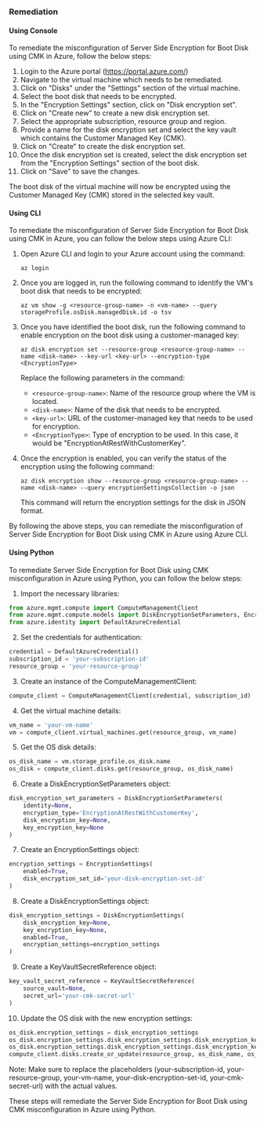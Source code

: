 ### Remediation

#### Using Console

To remediate the misconfiguration of Server Side Encryption for Boot Disk using CMK in Azure, follow the below steps:

1. Login to the Azure portal (https://portal.azure.com/)
2. Navigate to the virtual machine which needs to be remediated.
3. Click on "Disks" under the "Settings" section of the virtual machine.
4. Select the boot disk that needs to be encrypted.
5. In the "Encryption Settings" section, click on "Disk encryption set".
6. Click on "Create new" to create a new disk encryption set.
7. Select the appropriate subscription, resource group and region.
8. Provide a name for the disk encryption set and select the key vault which contains the Customer Managed Key (CMK).
9. Click on "Create" to create the disk encryption set.
10. Once the disk encryption set is created, select the disk encryption set from the "Encryption Settings" section of the boot disk.
11. Click on "Save" to save the changes.

The boot disk of the virtual machine will now be encrypted using the Customer Managed Key (CMK) stored in the selected key vault.

#### Using CLI

To remediate the misconfiguration of Server Side Encryption for Boot Disk using CMK in Azure, you can follow the below steps using Azure CLI:

1. Open Azure CLI and login to your Azure account using the command: 

   `az login`

2. Once you are logged in, run the following command to identify the VM's boot disk that needs to be encrypted:

   `az vm show -g <resource-group-name> -n <vm-name> --query storageProfile.osDisk.managedDisk.id -o tsv`

3. Once you have identified the boot disk, run the following command to enable encryption on the boot disk using a customer-managed key:

   `az disk encryption set --resource-group <resource-group-name> --name <disk-name> --key-url <key-url> --encryption-type <EncryptionType>`

   Replace the following parameters in the command:

   - `<resource-group-name>`: Name of the resource group where the VM is located.
   - `<disk-name>`: Name of the disk that needs to be encrypted.
   - `<key-url>`: URL of the customer-managed key that needs to be used for encryption.
   - `<EncryptionType>`: Type of encryption to be used. In this case, it would be "EncryptionAtRestWithCustomerKey".

4. Once the encryption is enabled, you can verify the status of the encryption using the following command:

   `az disk encryption show --resource-group <resource-group-name> --name <disk-name> --query encryptionSettingsCollection -o json`

   This command will return the encryption settings for the disk in JSON format.

By following the above steps, you can remediate the misconfiguration of Server Side Encryption for Boot Disk using CMK in Azure using Azure CLI.

#### Using Python

To remediate Server Side Encryption for Boot Disk using CMK misconfiguration in Azure using Python, you can follow the below steps:

1. Import the necessary libraries:

```python
from azure.mgmt.compute import ComputeManagementClient
from azure.mgmt.compute.models import DiskEncryptionSetParameters, EncryptionSettings, DiskEncryptionSettings, KeyVaultSecretReference
from azure.identity import DefaultAzureCredential
```

2. Set the credentials for authentication:

```python
credential = DefaultAzureCredential()
subscription_id = 'your-subscription-id'
resource_group = 'your-resource-group'
```

3. Create an instance of the ComputeManagementClient:

```python
compute_client = ComputeManagementClient(credential, subscription_id)
```

4. Get the virtual machine details:

```python
vm_name = 'your-vm-name'
vm = compute_client.virtual_machines.get(resource_group, vm_name)
```

5. Get the OS disk details:

```python
os_disk_name = vm.storage_profile.os_disk.name
os_disk = compute_client.disks.get(resource_group, os_disk_name)
```

6. Create a DiskEncryptionSetParameters object:

```python
disk_encryption_set_parameters = DiskEncryptionSetParameters(
    identity=None,
    encryption_type='EncryptionAtRestWithCustomerKey',
    disk_encryption_key=None,
    key_encryption_key=None
)
```

7. Create an EncryptionSettings object:

```python
encryption_settings = EncryptionSettings(
    enabled=True,
    disk_encryption_set_id='your-disk-encryption-set-id'
)
```

8. Create a DiskEncryptionSettings object:

```python
disk_encryption_settings = DiskEncryptionSettings(
    disk_encryption_key=None,
    key_encryption_key=None,
    enabled=True,
    encryption_settings=encryption_settings
)
```

9. Create a KeyVaultSecretReference object:

```python
key_vault_secret_reference = KeyVaultSecretReference(
    source_vault=None,
    secret_url='your-cmk-secret-url'
)
```

10. Update the OS disk with the new encryption settings:

```python
os_disk.encryption_settings = disk_encryption_settings
os_disk.encryption_settings.disk_encryption_settings.disk_encryption_key.secret_url = key_vault_secret_reference.secret_url
os_disk.encryption_settings.disk_encryption_settings.disk_encryption_key.source_vault = key_vault_secret_reference.source_vault
compute_client.disks.create_or_update(resource_group, os_disk_name, os_disk)
```

Note: Make sure to replace the placeholders (your-subscription-id, your-resource-group, your-vm-name, your-disk-encryption-set-id, your-cmk-secret-url) with the actual values.

These steps will remediate the Server Side Encryption for Boot Disk using CMK misconfiguration in Azure using Python.

